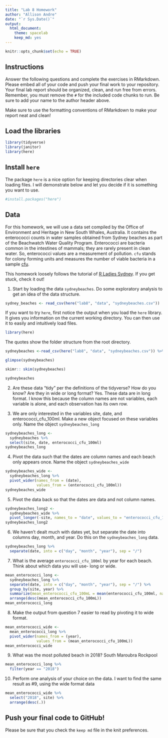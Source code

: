 ```yaml
---
title: "Lab 8 Homework"
author: "Allison Andre"
date: "`r Sys.Date()`"
output:
  html_document: 
    theme: spacelab
    keep_md: yes
---
```


```r
knitr::opts_chunk$set(echo = TRUE)
```

## Instructions
Answer the following questions and complete the exercises in RMarkdown. Please embed all of your code and push your final work to your repository. Your final lab report should be organized, clean, and run free from errors. Remember, you must remove the `#` for the included code chunks to run. Be sure to add your name to the author header above.  

Make sure to use the formatting conventions of RMarkdown to make your report neat and clean!  

## Load the libraries
```r
library(tidyverse)
library(janitor)
library(here)
``` 

## Install `here`
The package `here` is a nice option for keeping directories clear when loading files. I will demonstrate below and let you decide if it is something you want to use.  
```r
#install.packages("here")
```

## Data
For this homework, we will use a data set compiled by the Office of Environment and Heritage in New South Whales, Australia. It contains the enterococci counts in water samples obtained from Sydney beaches as part of the Beachwatch Water Quality Program. Enterococci are bacteria common in the intestines of mammals; they are rarely present in clean water. So, enterococci values are a measurement of pollution. `cfu` stands for colony forming units and measures the number of viable bacteria in a sample [cfu](https://en.wikipedia.org/wiki/Colony-forming_unit).   

This homework loosely follows the tutorial of [R Ladies Sydney](https://rladiessydney.org/). If you get stuck, check it out!  

1. Start by loading the data `sydneybeaches`. Do some exploratory analysis to get an idea of the data structure.
```r
sydney_beaches <- read_csv(here("lab8", "data", "sydneybeaches.csv"))
```

If you want to try `here`, first notice the output when you load the `here` library. It gives you information on the current working directory. You can then use it to easily and intuitively load files.
```r
library(here)
```

The quotes show the folder structure from the root directory.
```r
sydneybeaches <-read_csv(here("lab8", "data", "sydneybeaches.csv")) %>% janitor::clean_names()
```

```r
glimpse(sydneybeaches)
```
```r
skimr:: skim(sydneybeaches)
```
```r
sydneybeaches
```


2. Are these data "tidy" per the definitions of the tidyverse? How do you know? Are they in wide or long format?
Yes. These data are in long format. I know this because the column names are not variables, each variable is alone, and each observation has its own row. 

3. We are only interested in the variables site, date, and enterococci_cfu_100ml. Make a new object focused on these variables only. Name the object `sydneybeaches_long`
```r
sydneybeaches_long <- 
  sydneybeaches %>% 
  select(site, date, enterococci_cfu_100ml)
sydneybeaches_long
```


4. Pivot the data such that the dates are column names and each beach only appears once. Name the object `sydneybeaches_wide`
```r
sydneybeaches_wide <- 
  sydneybeaches_long %>% 
  pivot_wider(names_from = (date), 
              values_from = (enterococci_cfu_100ml))
sydneybeaches_wide
```


5. Pivot the data back so that the dates are data and not column names.
```r
sydneybeaches_long2 <- 
  sydneybeaches_wide %>% 
  pivot_longer(-site, names_to = "date", values_to = "enterococci_cfu_100ml")
sydneybeaches_long2
```

6. We haven't dealt much with dates yet, but separate the date into columns day, month, and year. Do this on the `sydneybeaches_long` data.
```r
sydneybeaches_long %>% 
  separate(date, into = c("day", "month", "year"), sep = "/")
```


7. What is the average `enterococci_cfu_100ml` by year for each beach. Think about which data you will use- long or wide.

```r
mean_enterococci_long <-
  sydneybeaches_long %>% 
  separate(date, into = c("day", "month", "year"), sep = "/") %>% 
  group_by(site, year) %>% 
  summarize(mean_enterococci_cfu_100mL = mean(enterococci_cfu_100ml, na.rm = T)) %>% 
  arrange(desc(mean_enterococci_cfu_100mL))
mean_enterococci_long
```


8. Make the output from question 7 easier to read by pivoting it to wide format.
```r
mean_enterococci_wide <-
  mean_enterococci_long %>% 
  pivot_wider(names_from = (year), 
              values_from = (mean_enterococci_cfu_100mL))
mean_enterococci_wide
```


9. What was the most polluted beach in 2018?
South Maroubra Rockpool
```r
mean_enterococci_long %>% 
  filter(year == "2018")
```


10. Perform one analysis of your choice on the data.
I want to find the same result as #9, using the wide format data
```r
mean_enterococci_wide %>% 
  select("2018", site) %>%
  arrange(desc(.))
```


## Push your final code to GitHub!
Please be sure that you check the `keep md` file in the knit preferences.   